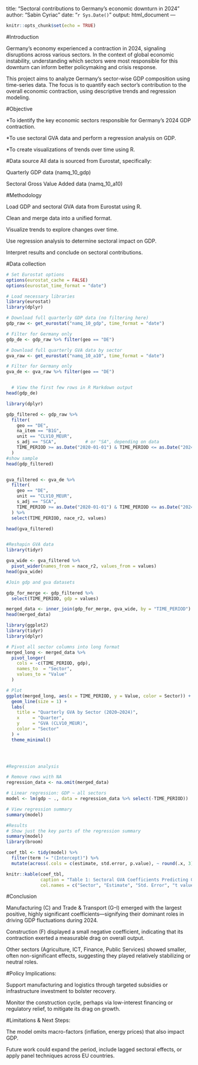 title: "Sectoral contributions to Germany's economic downturn in 2024"
author: "Sabin Cyriac"
date: "`r Sys.Date()`"
output: html_document
---

```{r setup, include=FALSE}
knitr::opts_chunk$set(echo = TRUE)
```

#Introduction

Germany’s economy experienced a contraction in 2024, signaling disruptions across various sectors. In the context of global economic instability, understanding which sectors were most responsible for this downturn can inform better policymaking and crisis response.

This project aims to analyze Germany’s sector-wise GDP composition using time-series data. The focus is to quantify each sector’s contribution to the overall economic contraction, using descriptive trends and regression modeling.

#Objective

*To identify the key economic sectors responsible for Germany's 2024 GDP contraction.

*To use sectoral GVA data and perform a regression analysis on GDP.

*To create visualizations of trends over time using R.

#Data source
All data is sourced from Eurostat, specifically:

Quarterly GDP data (namq_10_gdp)

Sectoral Gross Value Added data (namq_10_a10)

#Methodology

Load GDP and sectoral GVA data from Eurostat using R.

Clean and merge data into a unified format.

Visualize trends to explore changes over time.

Use regression analysis to determine sectoral impact on GDP.

Interpret results and conclude on sectoral contributions.


#Data collection
 
```{r}
# Set Eurostat options
options(eurostat_cache = FALSE)
options(eurostat_time_format = "date")

# Load necessary libraries
library(eurostat)
library(dplyr)

# Download full quarterly GDP data (no filtering here)
gdp_raw <- get_eurostat("namq_10_gdp", time_format = "date")

# Filter for Germany only
gdp_de <- gdp_raw %>% filter(geo == "DE")

# Download full quarterly GVA data by sector
gva_raw <- get_eurostat("namq_10_a10", time_format = "date")

# Filter for Germany only
gva_de <- gva_raw %>% filter(geo == "DE")


  # View the first few rows in R Markdown output
head(gdp_de)


```

```{r}
library(dplyr)

gdp_filtered <- gdp_raw %>%
  filter(
    geo == "DE",
    na_item == "B1G",
    unit == "CLV10_MEUR",
    s_adj == "SCA",           # or "SA", depending on data
    TIME_PERIOD >= as.Date("2020-01-01") & TIME_PERIOD <= as.Date("2024-12-31")
  )
#show sample
head(gdp_filtered)



```

```{r}

gva_filtered <- gva_de %>%
  filter(
    geo == "DE",
    unit == "CLV10_MEUR",
    s_adj == "SCA",  
    TIME_PERIOD >= as.Date("2020-01-01") & TIME_PERIOD <= as.Date("2024-12-31")
  ) %>%
  select(TIME_PERIOD, nace_r2, values)

head(gva_filtered)



```



```{r}
#Reshapin GVA data
library(tidyr)

gva_wide <- gva_filtered %>%
  pivot_wider(names_from = nace_r2, values_from = values)
head(gva_wide)

```

```{r}
#Join gdp and gva datasets

gdp_for_merge <- gdp_filtered %>%
  select(TIME_PERIOD, gdp = values)

merged_data <- inner_join(gdp_for_merge, gva_wide, by = "TIME_PERIOD")
head(merged_data)

```

```{r}
library(ggplot2)
library(tidyr)
library(dplyr)

# Pivot all sector columns into long format
merged_long <- merged_data %>%
  pivot_longer(
    cols = -c(TIME_PERIOD, gdp),
    names_to  = "Sector",
    values_to = "Value"
  )

# Plot
ggplot(merged_long, aes(x = TIME_PERIOD, y = Value, color = Sector)) +
  geom_line(size = 1) +
  labs(
    title = "Quarterly GVA by Sector (2020–2024)",
    x     = "Quarter",
    y     = "GVA (CLV10_MEUR)",
    color = "Sector"
  ) +
  theme_minimal()


  


```
```{r}
#Regression analysis

# Remove rows with NA
regression_data <- na.omit(merged_data)

# Linear regression: GDP ~ all sectors
model <- lm(gdp ~ ., data = regression_data %>% select(-TIME_PERIOD))

# View regression summary
summary(model)

```
```{r}
#Results
# Show just the key parts of the regression summary
summary(model)
library(broom)

coef_tbl <- tidy(model) %>%
  filter(term != "(Intercept)") %>%
  mutate(across(.cols = c(estimate, std.error, p.value), ~ round(.x, 3)))

knitr::kable(coef_tbl,
             caption = "Table 1: Sectoral GVA Coefficients Predicting GDP",
             col.names = c("Sector", "Estimate", "Std. Error", "t value", "p value"))

```
#Conclusion

Manufacturing (C) and Trade & Transport (G–I) emerged with the largest positive, highly significant coefficients—signifying their dominant roles in driving GDP fluctuations during 2024.

Construction (F) displayed a small negative coefficient, indicating that its contraction exerted a measurable drag on overall output.

Other sectors (Agriculture, ICT, Finance, Public Services) showed smaller, often non-significant effects, suggesting they played relatively stabilizing or neutral roles.


#Policy Implications:

Support manufacturing and logistics through targeted subsidies or infrastructure investment to bolster recovery.

Monitor the construction cycle, perhaps via low-interest financing or regulatory relief, to mitigate its drag on growth.

#Limitations & Next Steps:

The model omits macro-factors (inflation, energy prices) that also impact GDP.

Future work could expand the period, include lagged sectoral effects, or apply panel techniques across EU countries.




